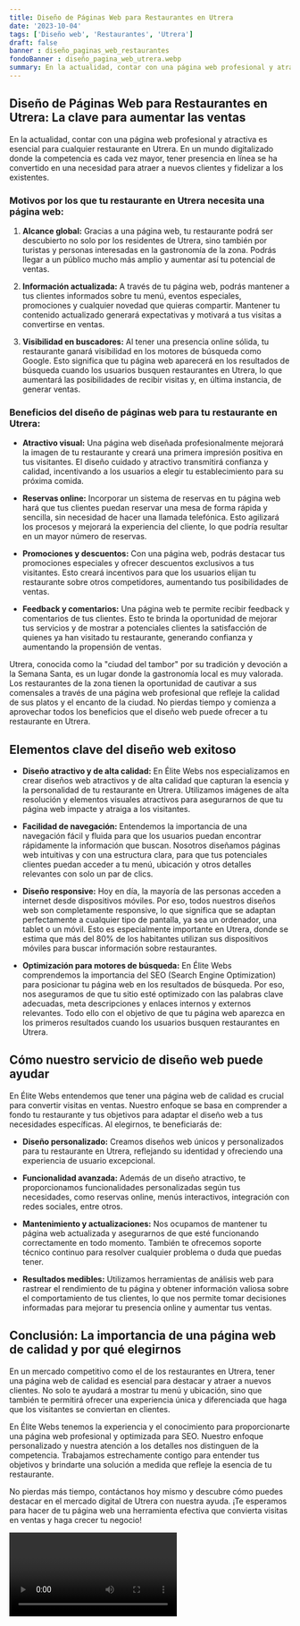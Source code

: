 ```yaml
---
title: Diseño de Páginas Web para Restaurantes en Utrera
date: '2023-10-04'
tags: ['Diseño web', 'Restaurantes', 'Utrera']
draft: false
banner : diseño_paginas_web_restaurantes
fondoBanner : diseño_pagina_web_utrera.webp
summary: En la actualidad, contar con una página web profesional y atractiva es esencial para cualquier restaurante en Utrera. En un mundo digitalizado donde la competencia es cada vez mayor, tener presencia en línea se ha convertido en una necesidad para atraer a nuevos clientes y fidelizar a los existentes. 
---
```


## Diseño de Páginas Web para Restaurantes en Utrera: La clave para aumentar las ventas

En la actualidad, contar con una página web profesional y atractiva es esencial para cualquier restaurante en Utrera. En un mundo digitalizado donde la competencia es cada vez mayor, tener presencia en línea se ha convertido en una necesidad para atraer a nuevos clientes y fidelizar a los existentes. 

### Motivos por los que tu restaurante en Utrera necesita una página web:

1. **Alcance global:** Gracias a una página web, tu restaurante podrá ser descubierto no solo por los residentes de Utrera, sino también por turistas y personas interesadas en la gastronomía de la zona. Podrás llegar a un público mucho más amplio y aumentar así tu potencial de ventas.

2. **Información actualizada:** A través de tu página web, podrás mantener a tus clientes informados sobre tu menú, eventos especiales, promociones y cualquier novedad que quieras compartir. Mantener tu contenido actualizado generará expectativas y motivará a tus visitas a convertirse en ventas.

3. **Visibilidad en buscadores:** Al tener una presencia online sólida, tu restaurante ganará visibilidad en los motores de búsqueda como Google. Esto significa que tu página web aparecerá en los resultados de búsqueda cuando los usuarios busquen restaurantes en Utrera, lo que aumentará las posibilidades de recibir visitas y, en última instancia, de generar ventas.

### Beneficios del diseño de páginas web para tu restaurante en Utrera:

- **Atractivo visual:** Una página web diseñada profesionalmente mejorará la imagen de tu restaurante y creará una primera impresión positiva en tus visitantes. El diseño cuidado y atractivo transmitirá confianza y calidad, incentivando a los usuarios a elegir tu establecimiento para su próxima comida.

- **Reservas online:** Incorporar un sistema de reservas en tu página web hará que tus clientes puedan reservar una mesa de forma rápida y sencilla, sin necesidad de hacer una llamada telefónica. Esto agilizará los procesos y mejorará la experiencia del cliente, lo que podría resultar en un mayor número de reservas.

- **Promociones y descuentos:** Con una página web, podrás destacar tus promociones especiales y ofrecer descuentos exclusivos a tus visitantes. Esto creará incentivos para que los usuarios elijan tu restaurante sobre otros competidores, aumentando tus posibilidades de ventas.

- **Feedback y comentarios:** Una página web te permite recibir feedback y comentarios de tus clientes. Esto te brinda la oportunidad de mejorar tus servicios y de mostrar a potenciales clientes la satisfacción de quienes ya han visitado tu restaurante, generando confianza y aumentando la propensión de ventas.

Utrera, conocida como la "ciudad del tambor" por su tradición y devoción a la Semana Santa, es un lugar donde la gastronomía local es muy valorada. Los restaurantes de la zona tienen la oportunidad de cautivar a sus comensales a través de una página web profesional que refleje la calidad de sus platos y el encanto de la ciudad. No pierdas tiempo y comienza a aprovechar todos los beneficios que el diseño web puede ofrecer a tu restaurante en Utrera.

<GifSeo />

<Cta />

## Elementos clave del diseño web exitoso

- **Diseño atractivo y de alta calidad:** En Élite Webs nos especializamos en crear diseños web atractivos y de alta calidad que capturan la esencia y la personalidad de tu restaurante en Utrera. Utilizamos imágenes de alta resolución y elementos visuales atractivos para asegurarnos de que tu página web impacte y atraiga a los visitantes.

- **Facilidad de navegación:** Entendemos la importancia de una navegación fácil y fluida para que los usuarios puedan encontrar rápidamente la información que buscan. Nosotros diseñamos páginas web intuitivas y con una estructura clara, para que tus potenciales clientes puedan acceder a tu menú, ubicación y otros detalles relevantes con solo un par de clics.

- **Diseño responsive:** Hoy en día, la mayoría de las personas acceden a internet desde dispositivos móviles. Por eso, todos nuestros diseños web son completamente responsive, lo que significa que se adaptan perfectamente a cualquier tipo de pantalla, ya sea un ordenador, una tablet o un móvil. Esto es especialmente importante en Utrera, donde se estima que más del 80% de los habitantes utilizan sus dispositivos móviles para buscar información sobre restaurantes.

- **Optimización para motores de búsqueda:** En Élite Webs comprendemos la importancia del SEO (Search Engine Optimization) para posicionar tu página web en los resultados de búsqueda. Por eso, nos aseguramos de que tu sitio esté optimizado con las palabras clave adecuadas, meta descripciones y enlaces internos y externos relevantes. Todo ello con el objetivo de que tu página web aparezca en los primeros resultados cuando los usuarios busquen restaurantes en Utrera.

## Cómo nuestro servicio de diseño web puede ayudar

En Élite Webs entendemos que tener una página web de calidad es crucial para convertir visitas en ventas. Nuestro enfoque se basa en comprender a fondo tu restaurante y tus objetivos para adaptar el diseño web a tus necesidades específicas. Al elegirnos, te beneficiarás de:

- **Diseño personalizado:** Creamos diseños web únicos y personalizados para tu restaurante en Utrera, reflejando su identidad y ofreciendo una experiencia de usuario excepcional.

- **Funcionalidad avanzada:** Además de un diseño atractivo, te proporcionamos funcionalidades personalizadas según tus necesidades, como reservas online, menús interactivos, integración con redes sociales, entre otros.

- **Mantenimiento y actualizaciones:** Nos ocupamos de mantener tu página web actualizada y asegurarnos de que esté funcionando correctamente en todo momento. También te ofrecemos soporte técnico continuo para resolver cualquier problema o duda que puedas tener.

- **Resultados medibles:** Utilizamos herramientas de análisis web para rastrear el rendimiento de tu página y obtener información valiosa sobre el comportamiento de tus clientes, lo que nos permite tomar decisiones informadas para mejorar tu presencia online y aumentar tus ventas.

## Conclusión: La importancia de una página web de calidad y por qué elegirnos

En un mercado competitivo como el de los restaurantes en Utrera, tener una página web de calidad es esencial para destacar y atraer a nuevos clientes. No solo te ayudará a mostrar tu menú y ubicación, sino que también te permitirá ofrecer una experiencia única y diferenciada que haga que los visitantes se conviertan en clientes.

En Élite Webs tenemos la experiencia y el conocimiento para proporcionarte una página web profesional y optimizada para SEO. Nuestro enfoque personalizado y nuestra atención a los detalles nos distinguen de la competencia. Trabajamos estrechamente contigo para entender tus objetivos y brindarte una solución a medida que refleje la esencia de tu restaurante.

No pierdas más tiempo, contáctanos hoy mismo y descubre cómo puedes destacar en el mercado digital de Utrera con nuestra ayuda. ¡Te esperamos para hacer de tu página web una herramienta efectiva que convierta visitas en ventas y haga crecer tu negocio!

<Video />

<CtaBot job='Restaurantes' city='Utrera'/>

<Gmaps query='Utrera+españa+maps' />